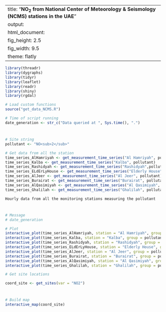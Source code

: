 
---
title: "**NO<sub>2</sub> from National Center of Meteorology & Seismology (NCMS) stations in the UAE**"
output:
  html_document:
    fig_height: 2.5
    fig_width: 9.5
    theme: flatly
---


```{r set_up, message = FALSE, echo = FALSE, warning = FALSE}
library(threadr)
library(dygraphs)
library(tidyr)
library(leaflet)
library(readr)
library(shiny)
library(rgdal)

# Load custom functions
source("get_data_NCMS.R")

# Time of script running
date_generation <- str_c("Data queried at ", Sys.time(), ".")
```
# 

## 
```{r import_data, message = FALSE, echo = FALSE, results = "hide", cache = TRUE}

# Site string
pollutant <- "NO<sub>2</sub>"

# Get data from all the station
time_series_AlHamriyah <- get_measurement_time_series("Al Hamriyah", pollutant)
time_series_Kalba <- get_measurement_time_series("Kalba", pollutant)
time_series_Rashidyah <- get_measurement_time_series("Rashidyah",pollutant)
time_series_ELdErLyHouse <- get_measurement_time_series("Elderly House", pollutant)
time_series_AlJeer <- get_measurement_time_series("Al Jeer", pollutant)
time_series_Burairat <- get_measurement_time_series("Burairat", pollutant)
time_series_AlQasimiyah <- get_measurement_time_series("Al Qasimiyah", pollutant)
time_series_Ghalilah <- get_measurement_time_series("Ghalilah", pollutant)
```

 `Hourly data from all the monitoring stations measuring the pollutant`
 
# 

## 


```{r plot_NCMS_NO2, echo = FALSE, cache = TRUE}
# Message
# date_generation

# Plot
interactive_plot(time_series_AlHamriyah, station = "Al Hamriyah", group = pollutant, pollu="NO2")
interactive_plot(time_series_Kalba, station = "Kalba", group = pollutant, pollu="NO2")
interactive_plot(time_series_Rashidyah, station = "Rashidyah", group = pollutant, pollu="NO2")
interactive_plot(time_series_ELdErLyHouse, station = "Elderly House", group = pollutant, pollu="NO2")
interactive_plot(time_series_AlJeer, station = "Al Jeer", group = pollutant, pollu="NO2")
interactive_plot(time_series_Burairat, station = "Burairat", group = pollutant, pollu="NO2")
interactive_plot(time_series_AlQasimiyah, station = "Al Qasimiyah", group = pollutant, pollu="NO2")
interactive_plot(time_series_Ghalilah, station = "Ghalilah", group = pollutant, pollu="NO2")
```


```{r import_data_for_map, message = FALSE, echo = FALSE, results = "hide", cache = TRUE}
# Get site locations

coord_site <- get_sites(var = "NO2")

```
#
 
##

```{r map, fig.height = 8, echo = FALSE, message = FALSE, cache = TRUE}
# Build map
interactive_map(coord_site)
```

 
 
